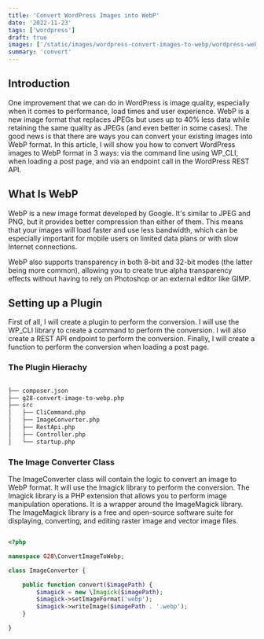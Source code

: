 ```yaml
---
title: 'Convert WordPress Images into WebP'
date: '2022-11-23'
tags: ['wordpress']
draft: true
images: ['/static/images/wordpress-convert-images-to-webp/wordpress-webp.webp']
summary: 'convert'
---
```


<TableOfContents toc={props.toc} asDisclosure={true} />

## Introduction

One improvement that we can do in WordPress is image quality, especially when it comes to performance, load times and user experience. WebP is a new image format that replaces JPEGs but uses up to 40% less data while retaining the same quality as JPEGs (and even better in some cases). The good news is that there are ways you can convert your existing images into WebP format. In this article, I will show you how to convert WordPress images to WebP format in 3 ways: via the command line using WP_CLI, when loading a post page, and via an endpoint call in the WordPress REST API.

## What Is WebP

WebP is a new image format developed by Google. It's similar to JPEG and PNG, but it provides better compression than either of them. This means that your images will load faster and use less bandwidth, which can be especially important for mobile users on limited data plans or with slow Internet connections.

WebP also supports transparency in both 8-bit and 32-bit modes (the latter being more common), allowing you to create true alpha transparency effects without having to rely on Photoshop or an external editor like GIMP.

## Setting up a Plugin

First of all, I will create a plugin to perform the conversion. I will use the WP_CLI library to create a command to perform the conversion. I will also create a REST API endpoint to perform the conversion. Finally, I will create a function to perform the conversion when loading a post page.

### The Plugin Hierachy

```bash

├── composer.json
├── g28-convert-image-to-webp.php
├── src
│   ├── CliCommand.php
│   ├── ImageConverter.php
│   ├── RestApi.php
│   ├── Controller.php
│   └── startup.php

```	


### The Image Converter Class

The ImageConverter class will contain the logic to convert an image to WebP format. It will use the Imagick library to perform the conversion. The Imagick library is a PHP extension that allows you to perform image manipulation operations. It is a wrapper around the ImageMagick library. The ImageMagick library is a free and open-source software suite for displaying, converting, and editing raster image and vector image files.

```php

<?php

namespace G28\ConvertImageToWebp;

class ImageConverter {

    public function convert($imagePath) {
        $imagick = new \Imagick($imagePath);
        $imagick->setImageFormat('webp');
        $imagick->writeImage($imagePath . '.webp');
    }

}

```

